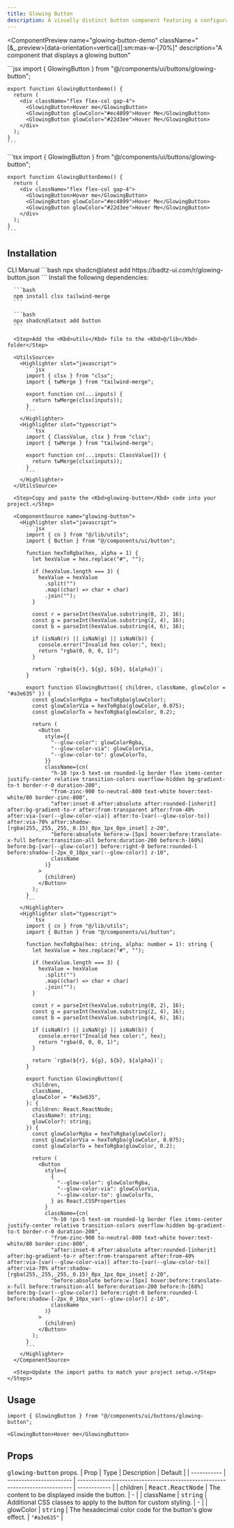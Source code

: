 ```yaml
---
title: Glowing Button
description: A visually distinct button component featuring a configurable, animated glow effect to highlight calls to action or important interactions.
---
```


<ComponentPreview
  name="glowing-button-demo"
  className="[&_.preview>[data-orientation=vertical]]:sm:max-w-[70%]"
  description="A component that displays a glowing button"
>
  <Highlighter slot="javascript">
    ```jsx
    import { GlowingButton } from "@/components/ui/buttons/glowing-button";

    export function GlowingButtonDemo() {
      return (
        <div className="flex flex-col gap-4">
          <GlowingButton>Hover me</GlowingButton>
          <GlowingButton glowColor="#ec4899">Hover Me</GlowingButton>
          <GlowingButton glowColor="#22d3ee">Hover Me</GlowingButton>
        </div>
      );
    }
    ```
  </Highlighter>
  <Highlighter slot="typescript">
    ```tsx
    import { GlowingButton } from "@/components/ui/buttons/glowing-button";

    export function GlowingButtonDemo() {
      return (
        <div className="flex flex-col gap-4">
          <GlowingButton>Hover me</GlowingButton>
          <GlowingButton glowColor="#ec4899">Hover Me</GlowingButton>
          <GlowingButton glowColor="#22d3ee">Hover Me</GlowingButton>
        </div>
      );
    }
    ```
  </Highlighter>
</ComponentPreview>

## Installation

<Tabs defaultValue="cli">
  <TabsList>
    <TabsTrigger value="cli">CLI</TabsTrigger>
    <TabsTrigger value="manual">Manual</TabsTrigger>
  </TabsList>

  <TabsContent value="cli">
    ```bash
    npx shadcn@latest add https://badtz-ui.com/r/glowing-button.json
    ```
  </TabsContent>

  <TabsContent value="manual">
    <Steps>
      <Step>Install the following dependencies:</Step>

      ```bash
      npm install clsx tailwind-merge
      ```

      ```bash
      npx shadcn@latest add button
      ```

      <Step>Add the <Kbd>utils</Kbd> file to the <Kbd>@/lib</Kbd> folder</Step>

      <UtilsSource>
        <Highlighter slot="javascript">
          ```jsx
          import { clsx } from "clsx";
          import { twMerge } from "tailwind-merge";

          export function cn(...inputs) {
            return twMerge(clsx(inputs));
          }
          ```
        </Highlighter>
        <Highlighter slot="typescript">
          ```tsx
          import { ClassValue, clsx } from "clsx";
          import { twMerge } from "tailwind-merge";

          export function cn(...inputs: ClassValue[]) {
            return twMerge(clsx(inputs));
          }
          ```
        </Highlighter>
      </UtilsSource>

      <Step>Copy and paste the <Kbd>glowing-button</Kbd> code into your project.</Step>

      <ComponentSource name="glowing-button">
        <Highlighter slot="javascript">
          ```jsx
          import { cn } from "@/lib/utils";
          import { Button } from "@/components/ui/button";

          function hexToRgba(hex, alpha = 1) {
            let hexValue = hex.replace("#", "");

            if (hexValue.length === 3) {
              hexValue = hexValue
                .split("")
                .map((char) => char + char)
                .join("");
            }

            const r = parseInt(hexValue.substring(0, 2), 16);
            const g = parseInt(hexValue.substring(2, 4), 16);
            const b = parseInt(hexValue.substring(4, 6), 16);

            if (isNaN(r) || isNaN(g) || isNaN(b)) {
              console.error("Invalid hex color:", hex);
              return "rgba(0, 0, 0, 1)";
            }

            return `rgba(${r}, ${g}, ${b}, ${alpha})`;
          }

          export function GlowingButton({ children, className, glowColor = "#a3e635" }) {
            const glowColorRgba = hexToRgba(glowColor);
            const glowColorVia = hexToRgba(glowColor, 0.075);
            const glowColorTo = hexToRgba(glowColor, 0.2);

            return (
              <Button
                style={{
                  "--glow-color": glowColorRgba,
                  "--glow-color-via": glowColorVia,
                  "--glow-color-to": glowColorTo,
                }}
                className={cn(
                  "h-10 !px-5 text-sm rounded-lg border flex items-center justify-center relative transition-colors overflow-hidden bg-gradient-to-t border-r-0 duration-200",
                  "from-zinc-900 to-neutral-800 text-white hover:text-white/80 border-zinc-800",
                  "after:inset-0 after:absolute after:rounded-[inherit] after:bg-gradient-to-r after:from-transparent after:from-40% after:via-[var(--glow-color-via)] after:to-[var(--glow-color-to)] after:via-70% after:shadow-[rgba(255,_255,_255,_0.15)_0px_1px_0px_inset] z-20",
                  "before:absolute before:w-[5px] hover:before:translate-x-full before:transition-all before:duration-200 before:h-[60%] before:bg-[var(--glow-color)] before:right-0 before:rounded-l before:shadow-[-2px_0_10px_var(--glow-color)] z-10",
                  className
                )}
              >
                {children}
              </Button>
            );
          }
          ```
        </Highlighter>
        <Highlighter slot="typescript">
          ```tsx
          import { cn } from "@/lib/utils";
          import { Button } from "@/components/ui/button";

          function hexToRgba(hex: string, alpha: number = 1): string {
            let hexValue = hex.replace("#", "");

            if (hexValue.length === 3) {
              hexValue = hexValue
                .split("")
                .map((char) => char + char)
                .join("");
            }

            const r = parseInt(hexValue.substring(0, 2), 16);
            const g = parseInt(hexValue.substring(2, 4), 16);
            const b = parseInt(hexValue.substring(4, 6), 16);

            if (isNaN(r) || isNaN(g) || isNaN(b)) {
              console.error("Invalid hex color:", hex);
              return "rgba(0, 0, 0, 1)";
            }

            return `rgba(${r}, ${g}, ${b}, ${alpha})`;
          }

          export function GlowingButton({
            children,
            className,
            glowColor = "#a3e635",
          }: {
            children: React.ReactNode;
            className?: string;
            glowColor?: string;
          }) {
            const glowColorRgba = hexToRgba(glowColor);
            const glowColorVia = hexToRgba(glowColor, 0.075);
            const glowColorTo = hexToRgba(glowColor, 0.2);

            return (
              <Button
                style={
                  {
                    "--glow-color": glowColorRgba,
                    "--glow-color-via": glowColorVia,
                    "--glow-color-to": glowColorTo,
                  } as React.CSSProperties
                }
                className={cn(
                  "h-10 !px-5 text-sm rounded-lg border flex items-center justify-center relative transition-colors overflow-hidden bg-gradient-to-t border-r-0 duration-200",
                  "from-zinc-900 to-neutral-800 text-white hover:text-white/80 border-zinc-800",
                  "after:inset-0 after:absolute after:rounded-[inherit] after:bg-gradient-to-r after:from-transparent after:from-40% after:via-[var(--glow-color-via)] after:to-[var(--glow-color-to)] after:via-70% after:shadow-[rgba(255,_255,_255,_0.15)_0px_1px_0px_inset] z-20",
                  "before:absolute before:w-[5px] hover:before:translate-x-full before:transition-all before:duration-200 before:h-[60%] before:bg-[var(--glow-color)] before:right-0 before:rounded-l before:shadow-[-2px_0_10px_var(--glow-color)] z-10",
                  className
                )}
              >
                {children}
              </Button>
            );
          }
          ```
        </Highlighter>
      </ComponentSource>

      <Step>Update the import paths to match your project setup.</Step>
    </Steps>
  </TabsContent>
</Tabs>

## Usage

```tsx
import { GlowingButton } from "@/components/ui/buttons/glowing-button";
```

```tsx
<GlowingButton>Hover me</GlowingButton>
```

## Props

<Kbd>glowing-button</Kbd> props.
| Prop        | Type                    | Description                                                                  | Default      |
| ----------- | ----------------------- | ---------------------------------------------------------------------------- | ------------ |
| children  | <Kbd>React.ReactNode</Kbd> | The content to be displayed inside the button.                               | -            |
| className | <Kbd>string</Kbd>           | Additional CSS classes to apply to the button for custom styling.            | -            |
| glowColor | <Kbd>string</Kbd>           | The hexadecimal color code for the button's glow effect.                     | `"#a3e635"` |


